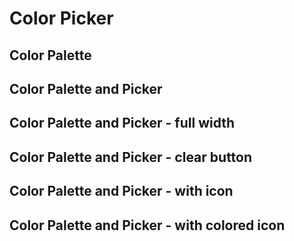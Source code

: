 
<Meta title="Docs/Components/Color Picker" />

# Color Picker

<Canvas>
    <Story id="stories-components-color-picker-color-picker--color-picker" />
</Canvas>

## Color Palette

<Canvas>
    <Story id="stories-components-color-picker-color-palette--color-palette" />
</Canvas>

## Color Palette and Picker

<Canvas>
    <Story id="stories-components-color-picker-color-palette-and-color-picker--color-palette-and-color-picker" />
</Canvas>

## Color Palette and Picker - full width

<Canvas>
    <Story id="stories-components-color-picker-full-width--full-width" />
</Canvas>

## Color Palette and Picker - clear button

<Canvas>
    <Story id="stories-components-color-picker-with-clear-button--with-clear-button" />
</Canvas>

## Color Palette and Picker - with icon

<Canvas>
    <Story id="stories-components-color-picker-with-icon--with-icon" />
</Canvas>

## Color Palette and Picker - with colored icon

<Canvas>
    <Story id="stories-components-color-picker-with-colored-icon--with-colored-icon" />
</Canvas>

